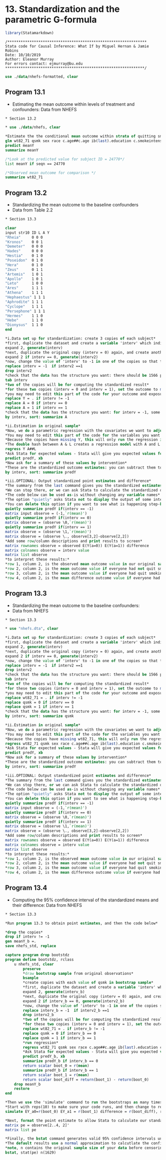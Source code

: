 # 13. Standardization and the parametric G-formula{-}

```r
library(Statamarkdown)
```

```
/***************************************************************
Stata code for Causal Inference: What If by Miguel Hernan & Jamie Robins
Date: 10/10/2019
Author: Eleanor Murray 
For errors contact: ejmurray@bu.edu
***************************************************************/
```

```stata
use ./data/nhefs-formatted, clear
```

## Program 13.1
- Estimating the mean outcome within levels of treatment and confounders: Data from NHEFS

```stata
* Section 13.2

* use ./data/nhefs, clear

*Estimate the the conditional mean outcome within strata of quitting smoking and covariates, among the uncensored*/
glm wt82_71 qsmk sex race c.age##c.age ib(last).education c.smokeintensity##c.smokeintensity c.smokeyrs##c.smokeyrs ib(last).exercise ib(last).active c.wt71##c.wt71 qsmk##c.smokeintensity
predict meanY
summarize meanY

/*Look at the predicted value for subject ID = 24770*/
list meanY if seqn == 24770

/*Observed mean outcome for comparison */
summarize wt82_71
```

## Program 13.2
- Standardizing the mean outcome to the baseline confounders
- Data from Table 2.2

```stata
* Section 13.3

clear
input str10 ID L A Y
"Rheia" 	0 0 0 
"Kronos" 	0 0 1 
"Demeter" 	0 0 0 
"Hades" 	0 0 0 
"Hestia" 	0 1 0 
"Poseidon" 	0 1 0 
"Hera"  	0 1 0 
"Zeus" 		0 1 1 
"Artemis" 	1 0 1
"Apollo"	1 0 1
"Leto"		1 0 0
"Ares"		1 1 1
"Athena"	1 1 1
"Hephaestus" 1 1 1
"Aphrodite" 1 1 1
"Cyclope"	1 1 1
"Persephone" 1 1 1
"Hermes"	1 1 0
"Hebe"		1 1 0
"Dionysus"	1 1	0 
end

*i.Data set up for standardization: create 3 copies of each subject*
*first, duplicate the dataset and create a variable 'interv' which indicates which copy is the duplicate (interv =1)
expand 2, generate(interv)
*next, duplicate the original copy (interv = 0) again, and create another variable 'interv2' to indicate the copy
expand 2 if interv == 0, generate(interv2)
*now, change the value of 'interv' to -1 in one of the copies so that there are unique values of interv for each copy*
replace interv = -1  if interv2 ==1
drop interv2 
*check that the data has the structure you want: there should be 1566 people in each of the 3 levels of interv*
tab interv
*two of the copies will be for computing the standardized result*
*for these two copies (interv = 0 and interv = 1), set the outcome to missing and force qsmk to either 0 or 1, respectively*
*you may need to edit this part of the code for your outcome and exposure variables*
replace Y = . if interv != -1
replace A = 0 if interv == 0
replace A = 1 if interv == 1
*check that the data has the structure you want: for interv = -1, some people quit and some do not; for interv = 0 or 1, noone quits or everyone quits, respectively*
by interv, sort: summarize A

*ii.Estimation in original sample*
*Now, we do a parametric regression with the covariates we want to adjust for*
*You may need to edit this part of the code for the variables you want.*
*Because the copies have missing Y, this will only run the regression in the original copy*
*The double hash between A & L creates a regression model with A and L and a product term between A and L*
regress Y A##L
*Ask Stata for expected values - Stata will give you expected values for all copies, not just the original ones*
predict predY, xb
*Now ask for a summary of these values by intervention*
*These are the standardized outcome estimates: you can subtract them to get the standardized difference*
by interv, sort: summarize predY

*iii.OPTIONAL: Output standardized point estimates and difference*
*The summary from the last command gives you the standardized estimates*
*We can stop there, or we can ask Stata to calculate the standardized difference and display all the results in a simple table*
*The code below can be used as-is without changing any variable names*
*The option "quietly" asks Stata not to display the output of some intermediate calculations*
*You can delete this option if you want to see what is happening step-by-step*
quietly summarize predY if(interv == -1)
matrix input observe = (-1,`r(mean)')
quietly summarize predY if(interv == 0)
matrix observe = (observe \0,`r(mean)')
quietly summarize predY if(interv == 1)
matrix observe = (observe \1,`r(mean)')
matrix observe = (observe \., observe[3,2]-observe[2,2]) 
*Add some row/column descriptions and print results to screen*
matrix rownames observe = observed E(Y(a=0)) E(Y(a=1)) difference
matrix colnames observe = interv value
matrix list observe 
*to interpret these results:*
*row 1, column 2, is the observed mean outcome value in our original sample*
*row 2, column 2, is the mean outcome value if everyone had not quit smoking*
*row 3, column 2, is the mean outcome value if everyone had quit smoking*
*row 4, column 2, is the mean difference outcome value if everyone had quit smoking compared to if everyone had not quit smoking*
```

## Program 13.3
- Standardizing the mean outcome to the baseline confounders:
- Data from NHEFS

```stata
* Section 13.3

* use "nhefs.dta", clear

*i.Data set up for standardization: create 3 copies of each subject*
*first, duplicate the dataset and create a variable 'interv' which indicates which copy is the duplicate (interv =1)
expand 2, generate(interv)
*next, duplicate the original copy (interv = 0) again, and create another variable 'interv2' to indicate the copy
expand 2 if interv == 0, generate(interv2)
*now, change the value of 'interv' to -1 in one of the copies so that there are unique values of interv for each copy*
replace interv = -1  if interv2 ==1
drop interv2 
*check that the data has the structure you want: there should be 1566 people in each of the 3 levels of interv*
tab interv
*two of the copies will be for computing the standardized result*
*for these two copies (interv = 0 and interv = 1), set the outcome to missing and force qsmk to either 0 or 1, respectively*
*you may need to edit this part of the code for your outcome and exposure variables*
replace wt82_71 = . if interv != -1
replace qsmk = 0 if interv == 0
replace qsmk = 1 if interv == 1
*check that the data has the structure you want: for interv = -1, some people quit and some do not; for interv = 0 or 1, noone quits or everyone quits, respectively*
by interv, sort: summarize qsmk

*ii.Estimation in original sample*
*Now, we do a parametric regression with the covariates we want to adjust for*
*You may need to edit this part of the code for the variables you want.*
*Because the copies have missing wt82_71, this will only run the regression in the original copy*
regress wt82_71 qsmk sex race c.age##c.age ib(last).education c.smokeintensity##c.smokeintensity c.smokeyrs##c.smokeyrs ib(last).exercise ib(last).active c.wt71##c.wt71 qsmk#c.smokeintensity
*Ask Stata for expected values - Stata will give you expected values for all copies, not just the original ones*
predict predY, xb
*Now ask for a summary of these values by intervention*
*These are the standardized outcome estimates: you can subtract them to get the standardized difference*
by interv, sort: summarize predY

*iii.OPTIONAL: Output standardized point estimates and difference*
*The summary from the last command gives you the standardized estimates*
*We can stop there, or we can ask Stata to calculate the standardized difference and display all the results in a simple table*
*The code below can be used as-is without changing any variable names*
*The option "quietly" asks Stata not to display the output of some intermediate calculations*
*You can delete this option if you want to see what is happening step-by-step*
quietly summarize predY if(interv == -1)
matrix input observe = (-1,`r(mean)')
quietly summarize predY if(interv == 0)
matrix observe = (observe \0,`r(mean)')
quietly summarize predY if(interv == 1)
matrix observe = (observe \1,`r(mean)')
matrix observe = (observe \., observe[3,2]-observe[2,2]) 
*Add some row/column descriptions and print results to screen*
matrix rownames observe = observed E(Y(a=0)) E(Y(a=1)) difference
matrix colnames observe = interv value
matrix list observe 
*to interpret these results:*
*row 1, column 2, is the observed mean outcome value in our original sample*
*row 2, column 2, is the mean outcome value if everyone had not quit smoking*
*row 3, column 2, is the mean outcome value if everyone had quit smoking*
*row 4, column 2, is the mean difference outcome value if everyone had quit smoking compared to if everyone had not quit smoking*
```

## Program 13.4
- Computing the 95% confidence interval of the standardized means and their difference: Data from NHEFS

```stata
* Section 13.3

*Run program 13.3 to obtain point estimates, and then the code below*

*drop the copies*
drop if interv != -1
gen meanY_b =.
save nhefs_std, replace

capture program drop bootstdz
program define bootstdz, rclass
	u nhefs_std, clear
		preserve
		*draw bootstrap sample from original observations*
		bsample 
		*create copies with each value of qsmk in bootstrap sample*
		*first, duplicate the dataset and create a variable 'interv' which indicates which copy is the duplicate (interv =1)
		expand 2, generate(interv_b)
		*next, duplicate the original copy (interv = 0) again, and create another variable 'interv2' to indicate the copy
		expand 2 if interv_b == 0, generate(interv2_b)
		*now, change the value of 'interv' to -1 in one of the copies so that there are unique values of interv for each copy*
		replace interv_b = -1  if interv2_b ==1
		drop interv2_b
		*two of the copies will be for computing the standardized result*
		*for these two copies (interv = 0 and interv = 1), set the outcome to missing and force qsmk to either 0 or 1, respectively*
		replace wt82_71 = . if interv_b != -1
		replace qsmk = 0 if interv_b == 0
		replace qsmk = 1 if interv_b == 1
		*run regression*
		regress wt82_71 qsmk sex race c.age##c.age ib(last).education c.smokeintensity##c.smokeintensity c.smokeyrs##c.smokeyrs ib(last).exercise ib(last).active c.wt71##c.wt71 qsmk#c.smokeintensity
		*Ask Stata for expected values - Stata will give you expected values for all copies, not just the original ones*
		predict predY_b, xb
		summarize predY_b if interv_b == 0
		return scalar boot_0 = r(mean)
		summarize predY_b if interv_b == 1
		return scalar boot_1 = r(mean)
		return scalar boot_diff = return(boot_1) - return(boot_0)
	drop meanY_b
	restore
end

*Then we use the 'simulate' command to run the bootstraps as many times as we want*
*Start with reps(10) to make sure your code runs, and then change to reps(1000) to generate your final CIs*
simulate EY_a0=r(boot_0) EY_a1 = r(boot_1) difference = r(boot_diff), reps(10) seed(1): bootstdz /

*Next, format the point estimate to allow Stata to calculate our standard errors and confidence intervals
matrix pe = observe[2..4, 2]'
matrix list pe

*Finally, the bstat command generates valid 95% confidence intervals under the normal approximation using our bootstrap results*
*The default results use a normal approximation to calcutlate the confidence intervals*
*note, n contains the original sample size of your data before censoring*
bstat, stat(pe) n(1629) 
```
